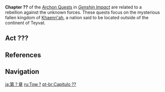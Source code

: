{{Upcoming}}
{{Chapter Infobox
|image           = Unknown.png
|type            = Archon
|prev            = Chapter VI
|next            = Epilogue
|featuredAct     = The Dream Yet to be Dreamed
}}
'''Chapter ??''' of the [[Archon Quests]] in ''[[Genshin Impact]]'' are related to a rebellion against the unknown forces. These quests focus on the mysterious fallen kingdom of [[Khaenri'ah]], a nation said to be located outside of the continent of Teyvat.

{{Quote|In the perpetual meantime of a sheltered eternity, most are content to live, and not to dream. But in the hidden corners where the gods' gaze does not fall, there are those who dream of dreaming. Some say a few are chosen and the rest are dregs, but I say we humans have our humanity. We will defy this world with a power from beyond.|[[Dainsleif]]|Teyvat Chapter Storyline Preview<ref>YouTube: [https://youtu.be/TAlKhARUcoY Teyvat Chapter Storyline Preview]</ref>}}

==Act ???==
{{Main|The Dream Yet to be Dreamed}}

==References==
{{Reflist}}

==Navigation==
{{Archon Quest Navbox|chapter=Chapter VII}}

[[ja:第？章]]
[[ru:Том ?]]
[[pt-br:Capítulo ??]]